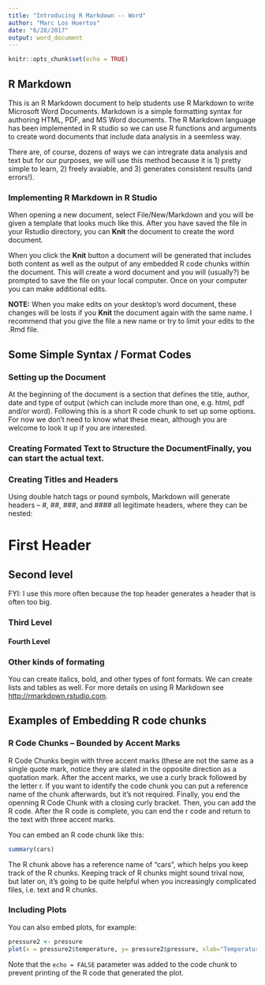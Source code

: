 ```yaml
---
title: "Introducing R Markdown -- Word"
author: "Marc Los Huertos"
date: "6/28/2017"
output: word_document
---
```


```r
knitr::opts_chunk$set(echo = TRUE)
```

## R Markdown

This is an R Markdown document to help students use R Markdown to write Microsoft Word Documents. Markdown is a simple formatting syntax for authoring HTML, PDF, and MS Word documents. The R Markdown language has been implemented in R studio so we can use R functions and arguments to create word documents that include data analysis in a seemless way. 

There are, of course, dozens of ways we can intregrate data analysis and text but for our purposes, we will use this method because it is 1) pretty simple to learn, 2) freely avaiable, and 3) generates consistent results (and errors!). 

### Implementing R Markdown in R Studio

When opening a new document, select File/New/Markdown and you will be given a template that looks much like this. After you have saved the file in your Rstudio directory, you can **Knit** the document to create the word document. 

When you click the **Knit** button a document will be generated that includes both content as well as the output of any embedded R code chunks within the document. This will create a word document and you will (usually?) be prompted to save the file on your local computer. Once on your computer you can make additional edits. 

**NOTE:** When you make edits on your desktop's word document, these changes will be losts if you **Knit** the document again with the same name. I recommend that you give the file a new name or try to limit your edits to the .Rmd file. 

## Some Simple Syntax / Format Codes

### Setting up the Document

At the beginning of the document is a section that defines the title, author, date and type of output (which can include more than one, e.g. html, pdf and/or word). Following this is a short R code chunk to set up some options. For now we don't need to know what these mean, although you are welcome to look it up if you are interested.

### Creating Formated Text to Structure the DocumentFinally, you can start the actual text. 

### Creating Titles and Headers

Using double hatch tags or pound symbols, Markdown will generate headers -- #, ##, ###, and #### all legitimate headers, where they can be nested:

# First Header

## Second level

FYI: I use this more often because the top header generates a header that is often too big. 

### Third Level

#### Fourth Level


### Other kinds of formating

You can create italics, bold, and other types of font formats. We can create lists and tables as well. For more details on using R Markdown see <http://rmarkdown.rstudio.com>.

## Examples of Embedding R code chunks

### R Code Chunks -- Bounded by Accent Marks
R Code Chunks begin with three accent marks (these are not the same as a single quote mark, notice they are slated in the opposite direction as a quotation mark. After the accent marks, we use a curly brack followed by the letter r. If you want to identify the code chunk you can put a reference name of the chunk afterwards, but it's not required. Finally, you end the openning R Code Chunk with a closing curly bracket. Then, you can add the R code. After the R code is complete, you can end the r code and return to the text with three accent marks. 

You can embed an R code chunk like this:

```r
summary(cars)
```

The R chunk above has a reference name of "cars", which helps you keep track of the R chunks. Keeping track of R chunks might sound trival now, but later on, it's going to be quite helpful when you increasingly complicated files, i.e. text and R chunks. 

### Including Plots

You can also embed plots, for example:

```r
pressure2 <- pressure
plot(x = pressure2$temperature, y= pressure2$pressure, xlab="Temperature (C)", ylab="Pressure (psi)", las=1)
```

Note that the `echo = FALSE` parameter was added to the code chunk to prevent printing of the R code that generated the plot.

